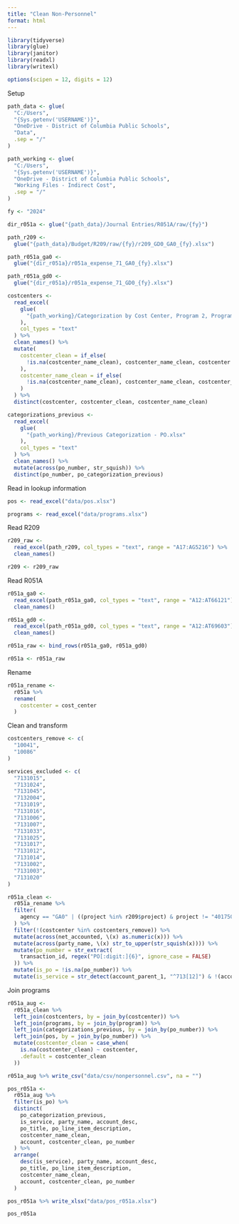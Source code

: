```yaml
---
title: "Clean Non-Personnel"
format: html
---
```


```r
library(tidyverse)
library(glue)
library(janitor)
library(readxl)
library(writexl)

options(scipen = 12, digits = 12)
```

Setup

```r
path_data <- glue(
  "C:/Users",
  "{Sys.getenv('USERNAME')}",
  "OneDrive - District of Columbia Public Schools",
  "Data",
  .sep = "/"
)

path_working <- glue(
  "C:/Users",
  "{Sys.getenv('USERNAME')}",
  "OneDrive - District of Columbia Public Schools",
  "Working Files - Indirect Cost",
  .sep = "/"
)

fy <- "2024"

dir_r051a <- glue("{path_data}/Journal Entries/R051A/raw/{fy}")

path_r209 <-
  glue("{path_data}/Budget/R209/raw/{fy}/r209_GD0_GA0_{fy}.xlsx")

path_r051a_ga0 <-
  glue("{dir_r051a}/r051a_expense_71_GA0_{fy}.xlsx")

path_r051a_gd0 <-
  glue("{dir_r051a}/r051a_expense_71_GD0_{fy}.xlsx")
```

```r
costcenters <-
  read_excel(
    glue(
      "{path_working}/Categorization by Cost Center, Program 2, Program.xlsx"
    ),
    col_types = "text"
  ) %>%
  clean_names() %>%
  mutate(
    costcenter_clean = if_else(
      !is.na(costcenter_name_clean), costcenter_name_clean, costcenter
    ),
    costcenter_name_clean = if_else(
      !is.na(costcenter_name_clean), costcenter_name_clean, costcenter_name
    )
  ) %>%
  distinct(costcenter, costcenter_clean, costcenter_name_clean)

categorizations_previous <-
  read_excel(
    glue(
      "{path_working}/Previous Categorization - PO.xlsx"
    ),
    col_types = "text"
  ) %>%
  clean_names() %>%
  mutate(across(po_number, str_squish)) %>%
  distinct(po_number, po_categorization_previous)
```

Read in lookup information

```r
pos <- read_excel("data/pos.xlsx")

programs <- read_excel("data/programs.xlsx")
```

Read R209

```r
r209_raw <-
  read_excel(path_r209, col_types = "text", range = "A17:AG5216") %>%
  clean_names()

r209 <- r209_raw
```

Read R051A

```r
r051a_ga0 <-
  read_excel(path_r051a_ga0, col_types = "text", range = "A12:AT66121") %>%
  clean_names()

r051a_gd0 <-
  read_excel(path_r051a_gd0, col_types = "text", range = "A12:AT69603") %>%
  clean_names()

r051a_raw <- bind_rows(r051a_ga0, r051a_gd0)

r051a <- r051a_raw
```

Rename

```r
r051a_rename <-
  r051a %>%
  rename(
    costcenter = cost_center
  )
```

Clean and transform

```r

costcenters_remove <- c(
  "10041",
  "10086"
)

```

```r
services_excluded <- c(
  "7131015",
  "7131024",
  "7131045",
  "7132004",
  "7131019",
  "7131016",
  "7131006",
  "7131007",
  "7131033",
  "7131025",
  "7131017",
  "7131012",
  "7131014",
  "7131002",
  "7131003",
  "7131020"
)
```

```r
r051a_clean <-
  r051a_rename %>%
  filter(
    agency == "GA0" | ((project %in% r209$project) & project != "401750")
  ) %>%
  filter(!(costcenter %in% costcenters_remove)) %>% 
  mutate(across(net_accounted, \(x) as.numeric(x))) %>%
  mutate(across(party_name, \(x) str_to_upper(str_squish(x)))) %>%
  mutate(po_number = str_extract(
    transaction_id, regex("PO[:digit:]{6}", ignore_case = FALSE)
  )) %>%
  mutate(is_po = !is.na(po_number)) %>%
  mutate(is_service = str_detect(account_parent_1, "^713[12]") & !(account %in% services_excluded))
```

Join programs

```r
r051a_aug <-
  r051a_clean %>%
  left_join(costcenters, by = join_by(costcenter)) %>%
  left_join(programs, by = join_by(program)) %>%
  left_join(categorizations_previous, by = join_by(po_number)) %>%
  left_join(pos, by = join_by(po_number)) %>% 
  mutate(costcenter_clean = case_when(
    is.na(costcenter_clean) ~ costcenter,
    .default = costcenter_clean
  ))
```

```r
r051a_aug %>% write_csv("data/csv/nonpersonnel.csv", na = "")
```

```r
pos_r051a <-
  r051a_aug %>%
  filter(is_po) %>%
  distinct(
    po_categorization_previous,
    is_service, party_name, account_desc,
    po_title, po_line_item_description,
    costcenter_name_clean,
    account, costcenter_clean, po_number
  ) %>%
  arrange(
    desc(is_service), party_name, account_desc,
    po_title, po_line_item_description,
    costcenter_name_clean,
    account, costcenter_clean, po_number
  )

pos_r051a %>% write_xlsx("data/pos_r051a.xlsx")

pos_r051a
```
